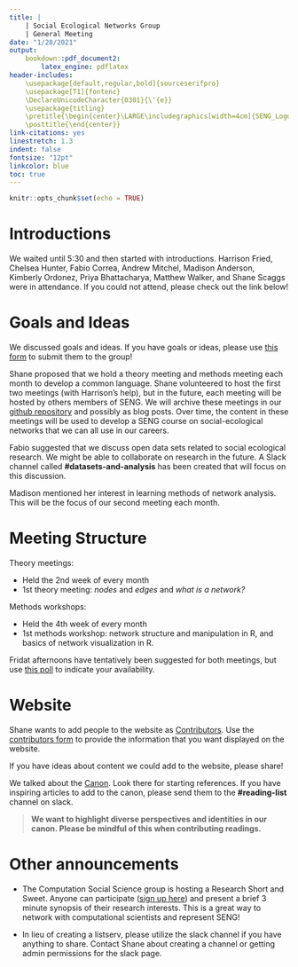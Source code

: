 ```yaml
---
title: | 
    | Social Ecological Networks Group 
    | General Meeting 
date: "1/28/2021"
output: 
    bookdown::pdf_document2:
        latex_engine: pdflatex
header-includes:
    \usepackage[default,regular,bold]{sourceserifpro}
    \usepackage[T1]{fontenc}
    \DeclareUnicodeCharacter{0301}{\'{e}}
    \usepackage{titling}
    \pretitle{\begin{center}\LARGE\includegraphics[width=4cm]{SENG_Logo.png}\\[\bigskipamount]}
    \posttitle{\end{center}}
link-citations: yes
linestretch: 1.3
indent: false
fontsize: "12pt"
linkcolor: blue
toc: true
---
```


```r
knitr::opts_chunk$set(echo = TRUE)
```


# Introductions 

We waited until 5:30 and then started with introductions. Harrison Fried, Chelsea Hunter, Fabio Correa, Andrew Mitchel, Madison Anderson, Kimberly Ordonez, Priya Bhattacharya, Matthew Walker, and Shane Scaggs were in attendance. If you could not attend, please check out the link below! 

# Goals and Ideas 

We discussed goals and ideas. If you have goals or ideas, please use [this form](https://docs.google.com/forms/d/e/1FAIpQLSeGS3qp-IuHK94ZunPNKeGtmbXJmnVRy4cQxTZ-3CkOvcbdzQ/viewform?usp=sf_link) to submit them to the group!

 

Shane proposed that we hold a theory meeting and methods meeting each month to develop a common language. Shane volunteered to host the first two meetings (with Harrison's help), but in the future, each meeting will be hosted by others members of SENG. We will archive these meetings in our [github repository](https://github.com/sascaggs/seng) and possibly as blog posts. Over time, the content in these meetings will be used to develop a SENG course on social-ecological networks that we can all use in our careers. 

Fabio suggested that we discuss open data sets related to social ecological research. We might be able to collaborate on research in the future. A Slack channel called **#datasets-and-analysis** has been created that will focus on this discussion. 

Madison mentioned her interest in learning methods of network analysis. This will be the focus of our second meeting each month. 

# Meeting Structure 

Theory meetings:

- Held the 2nd week of every month 
- 1st theory meeting: *nodes* and *edges* and *what is a network?*

Methods workshops:

- Held the 4th week of every month
- 1st methods workshop: network structure and manipulation in R, and basics of network visualization in R. 

Fridat afternoons have tentatively been suggested for both meetings, but use [this poll](https://www.when2meet.com/?10874186-X4FXw) to indicate your availability. 

# Website 

Shane wants to add people to the website as [Contributors](https://seng.netlify.app/people/). Use the [contributors form](https://docs.google.com/forms/d/e/1FAIpQLSe2WsvgP3ur8Dp40oYrVnBdwZ2dZQ9XleUvlBWCLqerf6GZOA/viewform?usp=sf_link) to provide the information that you want displayed on the website. 

If you have ideas about content we could add to the website, please share! 

We talked about the [Canon](https://seng.netlify.app/canon/). Look there for starting references. If you have inspiring articles to add to the canon, please send them to the **#reading-list** channel on slack.

> **We want to highlight diverse perspectives and identities in our canon. Please be mindful of this when contributing readings.**

# Other announcements 

- The Computation Social Science group is hosting a Research Short and Sweet. Anyone can participate ([sign up here](https://osu.az1.qualtrics.com/jfe/form/SV_86d5XzW4wCb1TBX)) and present a brief 3 minute synopsis of their research interests. This is a great way to network with computational scientists and represent SENG! 

- In lieu of creating a listserv, please utilize the slack channel if you have anything to share. Contact Shane about creating a channel or getting admin permissions for the slack page. 
